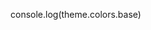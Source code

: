 <!-- Colors.stories.mdx -->

console.log(theme.colors.base)

<Meta title="Design Tokens/Colors" />

<ColorPalette>
  <ColorItem
    title="theme.colors.base"
    subtitle="Some of the Base"
    colors={ theme.colors.base }
  />
  <ColorItem
    title="theme.colors.danger"
    subtitle="Some of the danger"
    colors={ theme.colors.danger }
  />
  <ColorItem
    title="theme.colors.informative"
    subtitle="Some of the informative"
    colors={ theme.colors.informative }
  />
  <ColorItem
    title="theme.colors.neutral"
    subtitle="Some of the neutral"
    colors={ theme.colors.neutral }
  />
</ColorPalette>

